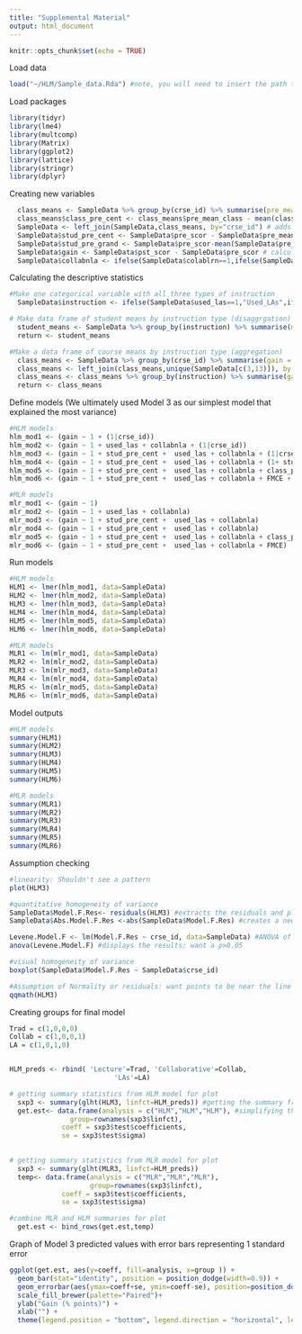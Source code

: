 ```yaml
---
title: "Supplemental Material"
output: html_document
---
```


```r
knitr::opts_chunk$set(echo = TRUE)
```

Load data
```r
load("~/HLM/Sample_data.Rda") #note, you will need to insert the path to the data file here
```


Load packages
```r
library(tidyr)
library(lme4)
library(multcomp)
library(Matrix)
library(ggplot2)
library(lattice)
library(stringr)
library(dplyr) 
```

Creating new variables
```r
  class_means <- SampleData %>% group_by(crse_id) %>% summarise(pre_mean_class = mean(pre_scor)) # Creates a new dataframe with course means
  class_means$class_pre_cent <- class_means$pre_mean_class - mean(class_means$pre_mean_class) # Grand centers the course means
  SampleData <- left_join(SampleData,class_means, by="crse_id") # adds the course means back into the sample data frame
  SampleData$stud_pre_cent <- SampleData$pre_scor - SampleData$pre_mean_class # Group centers student prescores about their course means
  SampleData$stud_pre_grand <- SampleData$pre_scor-mean(SampleData$pre_scor)  # Grand centers student prescores about the grand mean of all student prescores
  SampleData$gain <- SampleData$pst_scor - SampleData$pre_scor # calculates the gain
  SampleData$collabnla <- ifelse(SampleData$colablrn==1,ifelse(SampleData$used_las==0,1,0),0) # Creates a dummy variable for whether courses used collaborative learning without LAs

```

Calculating the descriptive statistics
```r
#Make one categorical variable with all three types of instruction
  SampleData$instruction <- ifelse(SampleData$used_las==1,"Used_LAs",ifelse(SampleData$collabnla==1,"Collab_No_LA","Lecture"))

# Make data frame of student means by instruction type (disaggrgation)
  student_means <- SampleData %>% group_by(instruction) %>% summarise(mean_gain = mean(gain))
  return <- student_means

#Make a data frame of course means by instruction type (aggregation)
  class_means <- SampleData %>% group_by(crse_id) %>% summarise(gain = mean(gain))
  class_means <- left_join(class_means,unique(SampleData[c(3,13)]), by = "crse_id") #need to replace these column numbers
  class_means <- class_means %>% group_by(instruction) %>% summarise(gain = mean(gain))
  return <- class_means

```


Define models (We ultimately used Model 3 as our simplest model that explained the most variance)
```r
#HLM models
hlm_mod1 <- (gain ~ 1 + (1|crse_id))
hlm_mod2 <- (gain ~ 1 + used_las + collabnla + (1|crse_id))
hlm_mod3 <- (gain ~ 1 + stud_pre_cent +  used_las + collabnla + (1|crse_id)) 
hlm_mod4 <- (gain ~ 1 + stud_pre_cent +  used_las + collabnla + (1+ stud_pre_cent|crse_id))
hlm_mod5 <- (gain ~ 1 + stud_pre_cent +  used_las + collabnla + class_pre_cent + (1|crse_id))
hlm_mod6 <- (gain ~ 1 + stud_pre_cent +  used_las + collabnla + FMCE + (1|crse_id))

#MLR models
mlr_mod1 <- (gain ~ 1)
mlr_mod2 <- (gain ~ 1 + used_las + collabnla)
mlr_mod3 <- (gain ~ 1 + stud_pre_cent +  used_las + collabnla)
mlr_mod4 <- (gain ~ 1 + stud_pre_cent +  used_las + collabnla)
mlr_mod5 <- (gain ~ 1 + stud_pre_cent +  used_las + collabnla + class_pre_cent)
mlr_mod6 <- (gain ~ 1 + stud_pre_cent +  used_las + collabnla + FMCE)
```

Run models
```r
#HLM models
HLM1 <- lmer(hlm_mod1, data=SampleData)
HLM2 <- lmer(hlm_mod2, data=SampleData)
HLM3 <- lmer(hlm_mod3, data=SampleData)
HLM4 <- lmer(hlm_mod4, data=SampleData)
HLM5 <- lmer(hlm_mod5, data=SampleData)
HLM6 <- lmer(hlm_mod6, data=SampleData)

#MLR models
MLR1 <- lm(mlr_mod1, data=SampleData)
MLR2 <- lm(mlr_mod2, data=SampleData)
MLR3 <- lm(mlr_mod3, data=SampleData)
MLR4 <- lm(mlr_mod4, data=SampleData)
MLR5 <- lm(mlr_mod5, data=SampleData)
MLR6 <- lm(mlr_mod6, data=SampleData)
```

Model outputs
```r
#HLM models
summary(HLM1)
summary(HLM2)
summary(HLM3)
summary(HLM4)
summary(HLM5)
summary(HLM6)

#MLR models
summary(MLR1)
summary(MLR2)
summary(MLR3)
summary(MLR4)
summary(MLR5)
summary(MLR6)
```

Assumption checking
```r
#linearity: Shouldn't see a pattern
plot(HLM3)

#quantitative homogeneity of variance
SampleData$Model.F.Res<- residuals(HLM3) #extracts the residuals and places them in a new column in our original data table
SampleData$Abs.Model.F.Res <-abs(SampleData$Model.F.Res) #creates a new column with the absolute value of the

Levene.Model.F <- lm(Model.F.Res ~ crse_id, data=SampleData) #ANOVA of the residuals
anova(Levene.Model.F) #displays the results: want a p>0.05

#visual homogeneity of variance
boxplot(SampleData$Model.F.Res ~ SampleData$crse_id)

#Assumption of Normality or residuals: want points to be near the line
qqmath(HLM3)
```

Creating groups for final model 
```r
Trad = c(1,0,0,0)
Collab = c(1,0,0,1)
LA = c(1,0,1,0)


HLM_preds <- rbind( 'Lecture'=Trad, 'Collaborative'=Collab, 
                          'LAs'=LA)
```


```r
# getting summary statistics from HLM model for plot
  sxp3 <- summary(glht(HLM3, linfct=HLM_preds)) #getting the summary from the HLM models
  get.est<- data.frame(analysis = c("HLM","HLM","HLM"), #simplifying that summary for the plots
               group=rownames(sxp3$linfct),
             coeff = sxp3$test$coefficients, 
             se = sxp3$test$sigma)

  
# getting summary statistics from MLR model for plot
  sxp3 <- summary(glht(MLR3, linfct=HLM_preds)) 
  temp<- data.frame(analysis = c("MLR","MLR","MLR"),
                    group=rownames(sxp3$linfct),
             coeff = sxp3$test$coefficients, 
             se = sxp3$test$sigma)

#combine MLR and HLM summaries for plot
  get.est <- bind_rows(get.est,temp)

```

Graph of Model 3 predicted values with error bars representing 1 standard error
```r
ggplot(get.est, aes(y=coeff, fill=analysis, x=group )) +
  geom_bar(stat="identity", position = position_dodge(width=0.9)) + 
  geom_errorbar(aes(ymax=coeff+se, ymin=coeff-se), position=position_dodge(0.9), width=0.5)  + 
  scale_fill_brewer(palette="Paired")+
  ylab("Gain (% points)") + 
  xlab("") +
  theme(legend.position = "bottom", legend.direction = "horizontal", legend.title = element_blank()) 
```


